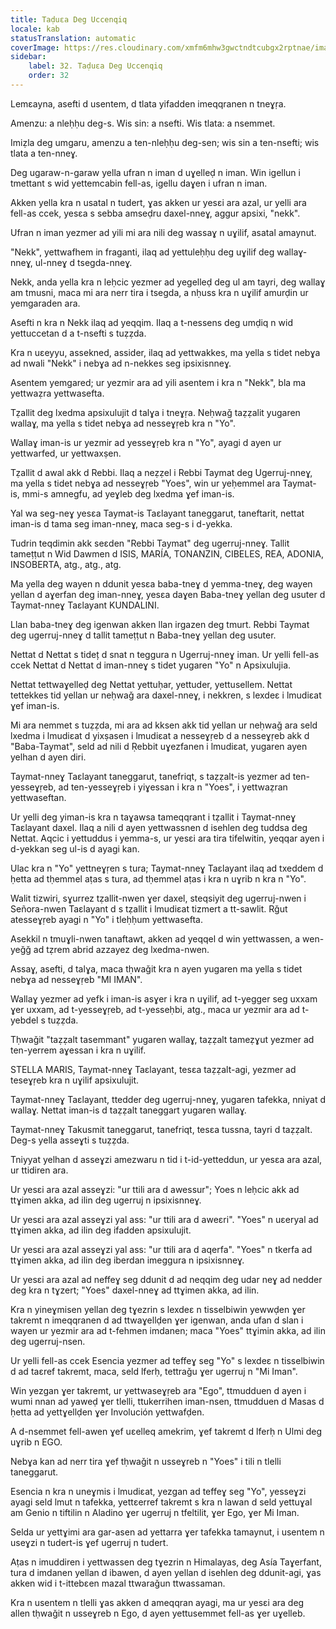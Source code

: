 ```yaml
---
title: Taḍuɛa Deg Uccenqiq
locale: kab
statusTranslation: automatic
coverImage: https://res.cloudinary.com/xmfm6mhw3gwctndtcubgx2rptnae/image/upload/v1740468922/small_cover_tratado_de_psicologia_revolucionaria_a4c0dca4e0.webp
sidebar:
    label: 32. Taḍuɛa Deg Uccenqiq
    order: 32
---
```

Lemɛayna, asefti d usentem, d tlata yifadden imeqqranen n tneɣṛa.

Amenzu: a nleḥḥu deg-s. Wis sin: a nsefti. Wis tlata: a nsemmet.

Imiẓla deg umgaru, amenzu a ten-nleḥḥu deg-sen; wis sin a ten-nsefti; wis tlata a ten-nneɣ.

Deg ugaraw-n-garaw yella ufran n iman d uɣelleḍ n iman. Win igellun i tmettant s wid yettemcabin fell-as, igellu daɣen i ufran n iman.

Akken yella kra n usatal n tudert, ɣas akken ur yesɛi ara azal, ur yelli ara fell-as ccek, yesɛa s sebba amseḍru daxel-nneɣ, aggur apsixi, "nekk".

Ufran n iman yezmer ad yili mi ara nili deg wassaɣ n uɣilif, asatal amaynut.

"Nekk", yettwafhem in fraganti, ilaq ad yettuleḥḥu deg uɣilif deg wallaɣ-nneɣ, ul-nneɣ d tsegda-nneɣ.

Nekk, anda yella kra n leḥcic yezmer ad yegelleḍ deg ul am tayri, deg wallaɣ am tmusni, maca mi ara nerr tira i tsegda, a nḥuss kra n uɣilif amurḍin ur yemgaraden ara.

Asefti n kra n Nekk ilaq ad yeqqim. Ilaq a t-nessens deg umḍiq n wid yettuccetan d a t-nsefti s tuẓẓda.

Kra n uɛeyyu, assekned, assider, ilaq ad yettwakkes, ma yella s tidet nebɣa ad nwali "Nekk" i nebɣa ad n-nekkes seg ipsixisnneɣ.

Asentem yemgared; ur yezmir ara ad yili asentem i kra n "Nekk", bla ma yettwaẓra yettwasefta.

Tẓallit deg lxedma apsixulujit d talɣa i tneɣṛa. Neḥwaǧ taẓẓalit yugaren wallaɣ, ma yella s tidet nebɣa ad nesseɣṛeb kra n "Yo".

Wallaɣ iman-is ur yezmir ad yesseɣṛeb kra n "Yo", ayagi d ayen ur yettwarfed, ur yettwaxṣen.

Tẓallit d awal akk d Rebbi. Ilaq a neẓẓel i Rebbi Taymat deg Ugerruj-nneɣ, ma yella s tidet nebɣa ad nesseɣṛeb "Yoes", win ur yeḥemmel ara Taymat-is, mmi-s amnegfu, ad yeɣleb deg lxedma ɣef iman-is.

Yal wa seg-neɣ yesɛa Taymat-is Taɛlayant taneggarut, taneftarit, nettat iman-is d tama seg iman-nneɣ, maca seg-s i d-yekka.

Tudrin teqdimin akk seɛden "Rebbi Taymat" deg ugerruj-nneɣ. Tallit tameṭṭut n Wid Dawmen d ISIS, MARÍA, TONANZIN, CIBELES, REA, ADONIA, INSOBERTA, atg., atg., atg.

Ma yella deg wayen n ddunit yesɛa baba-tneɣ d yemma-tneɣ, deg wayen yellan d aɣerfan deg iman-nneɣ, yesɛa daɣen Baba-tneɣ yellan deg usuter d Taymat-nneɣ Taɛlayant KUNDALINI.

Llan baba-tneɣ deg igenwan akken llan irgazen deg tmurt. Rebbi Taymat deg ugerruj-nneɣ d tallit tameṭṭut n Baba-tneɣ yellan deg usuter.

Nettat d Nettat s tideț d snat n teggura n Ugerruj-nneɣ iman. Ur yelli fell-as ccek Nettat d Nettat d iman-nneɣ s tidet yugaren "Yo" n Apsixulujia.

Nettat tettwaɣelleḍ deg Nettat yettuḥar, yettuder, yettusellem. Nettat tettekkes tid yellan ur neḥwaǧ ara daxel-nneɣ, i nekkren, s lexdeɛ i lmudiɛat ɣef iman-is.

Mi ara nemmet s tuẓẓda, mi ara ad kksen akk tid yellan ur neḥwaǧ ara seld lxedma i lmudiɛat d yixṣasen i lmudiɛat a nesseɣṛeb d a nesseɣṛeb akk d "Baba-Taymat", seld ad nili d Ṛebbit uɣezfanen i lmudiɛat, yugaren ayen yelhan d ayen diri.

Taymat-nneɣ Taɛlayant taneggarut, tanefriqt, s taẓẓalt-is yezmer ad ten-yesseɣṛeb, ad ten-yesseɣṛeb i yiɣessan i kra n "Yoes", i yettwaẓran yettwaseftan.

Ur yelli deg yiman-is kra n taɣawsa tameqqrant i tẓallit i Taymat-nneɣ Taɛlayant daxel. Ilaq a nili d ayen yettwassnen d isehlen deg tuddsa deg Nettat. Aqcic i yettuddus i yemma-s, ur yesɛi ara tira tifelwitin, yeqqar ayen i d-yekkan seg ul-is d ayagi kan.

Ulac kra n "Yo" yettneɣṛen s tura; Taymat-nneɣ Taɛlayant ilaq ad txeddem d ḥetta ad tḥemmel aṭas s tura, ad tḥemmel aṭas i kra n uɣrib n kra n "Yo".

Walit tizwiri, sɣurrez tẓallit-nwen ɣer daxel, steqsiyit deg ugerruj-nwen i Señora-nwen Taɛlayant d s tẓallit i lmudiɛat tizmert a tt-sawlit. Rǧut atesseɣṛeb ayagi n "Yo" i tleḥḥum yettwasefta.

Asekkil n tmuɣli-nwen tanaftawt, akken ad yeqqel d win yettwassen, a wen-yeğğ ad tẓrem abrid azzayez deg lxedma-nwen.

Assaɣ, asefti, d talɣa, maca tḥwaǧit kra n ayen yugaren ma yella s tidet nebɣa ad nesseɣṛeb "MI IMAN".

Wallaɣ yezmer ad yefk i iman-is asɣer i kra n uɣilif, ad t-yegger seg uxxam ɣer uxxam, ad t-yesseɣṛeb, ad t-yesseḥbi, atg., maca ur yezmir ara ad t-yebdel s tuẓẓda.

Tḥwaǧit "taẓẓalt tasemmant" yugaren wallaɣ, taẓẓalt tameẓɣut yezmer ad ten-yerrem aɣessan i kra n uɣilif.

STELLA MARIS, Taymat-nneɣ Taɛlayant, tesɛa taẓẓalt-agi, yezmer ad teseɣṛeb kra n uɣilif apsixulujit.

Taymat-nneɣ Taɛlayant, ttedder deg ugerruj-nneɣ, yugaren tafekka, nniyat d wallaɣ. Nettat iman-is d taẓẓalt taneggart yugaren wallaɣ.

Taymat-nneɣ Takusmit taneggarut, tanefriqt, tesɛa tussna, tayri d taẓẓalt. Deg-s yella asseɣti s tuẓẓda.

Tniyyat yelhan d asseɣzi amezwaru n tid i t-id-yetteddun, ur yesɛa ara azal, ur ttidiren ara.

Ur yesɛi ara azal asseɣzi: "ur ttili ara d awessur"; Yoes n leḥcic akk ad ttɣimen akka, ad ilin deg ugerruj n ipsixisnneɣ.

Ur yesɛi ara azal asseɣzi yal ass: "ur ttili ara d aweɛri". "Yoes" n uɛeryal ad ttɣimen akka, ad ilin deg ifadden apsixulujit.

Ur yesɛi ara azal asseɣzi yal ass: "ur ttili ara d aqerfa". "Yoes" n tkerfa ad ttɣimen akka, ad ilin deg iberdan imeggura n ipsixisnneɣ.

Ur yesɛi ara azal ad neffeɣ seg ddunit d ad neqqim deg udar neɣ ad nedder deg kra n tɣzert; "Yoes" daxel-nneɣ ad ttɣimen akka, ad ilin.

Kra n yineɣmisen yellan deg tɣezrin s lexdeɛ n tisselbiwin yewwḍen ɣer takremt n imeqqranen d ad ttwaɣellḍen ɣer igenwan, anda ufan d slan i wayen ur yezmir ara ad t-fehmen imdanen; maca "Yoes" ttɣimin akka, ad ilin deg ugerruj-nsen.

Ur yelli fell-as ccek Esencia yezmer ad teffeɣ seg "Yo" s lexdeɛ n tisselbiwin d ad taɛref takremt, maca, seld lferḥ, tettraǧu ɣer ugerruj n "Mi Iman".

Win yezgan ɣer takremt, ur yettwaseɣṛeb ara "Ego", ttmudduen d ayen i wumi nnan ad yaweḍ ɣer tlelli, ttukerrihen iman-nsen, ttmudduen d Masas d ḥetta ad yettɣellḍen ɣer Involución yettwafḍen.

A d-nsemmet fell-awen ɣef uɛelleq amekrim, ɣef takremt d lferḥ n Ulmi deg uɣrib n EGO.

Nebɣa kan ad nerr tira ɣef tḥwaǧit n usseɣreb n "Yoes" i tili n tlelli taneggarut.

Esencia n kra n uneɣmis i lmudiɛat, yezgan ad teffeɣ seg "Yo", yesseɣzi ayagi seld lmut n tafekka, yettɛerref takremt s kra n lawan d seld yettuɣal am Genio n tiftilin n Aladino ɣer ugerruj n tfeltilit, ɣer Ego, ɣer Mi Iman.

Selda ur yettɣimi ara gar-asen ad yettarra ɣer tafekka tamaynut, i usentem n useɣzi n tudert-is ɣef ugerruj n tudert.

Aṭas n imuddiren i yettwassen deg tɣezrin n Himalayas, deg Asía Taɣerfant, tura d imdanen yellan d ibawen, d ayen yellan d isehlen deg ddunit-agi, ɣas akken wid i t-ittebɛen mazal ttwaraǧun ttwassaman.

Kra n usentem n tlelli ɣas akken d ameqqran ayagi, ma ur yesɛi ara deg allen tḥwaǧit n usseɣreb n Ego, d ayen yettusemmet fell-as ɣer uɣelleb.

